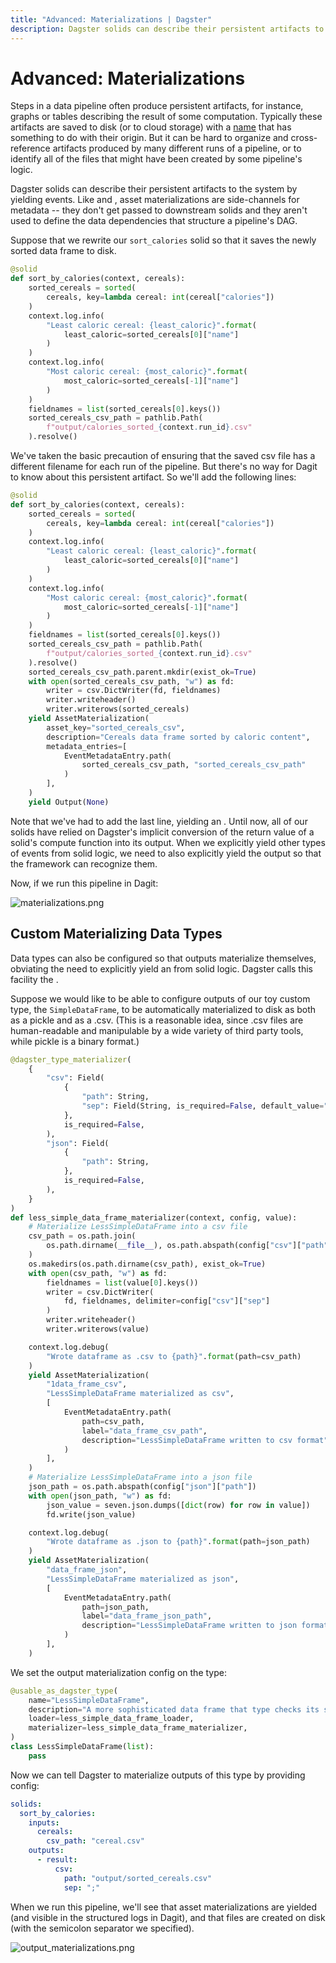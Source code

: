 ```yaml
---
title: "Advanced: Materializations | Dagster"
description: Dagster solids can describe their persistent artifacts to the system by yielding Materialization events.
---
```


# Advanced: Materializations

<CodeReferenceLink filePath="examples/docs_snippets/docs_snippets/intro_tutorial/advanced/materializations/" />

Steps in a data pipeline often produce persistent artifacts, for instance, graphs or tables describing the result of some computation. Typically these artifacts are saved to disk (or to cloud storage) with a [name](https://xkcd.com/1459/) that has something to do with their origin. But it can be hard to organize and cross-reference artifacts produced by many different runs of a pipeline, or to identify all of the files that might have been created by some pipeline's logic.

Dagster solids can describe their persistent artifacts to the system by yielding <PyObject module="dagster" object="AssetMaterialization" /> events. Like <PyObject module="dagster" object="TypeCheck" /> and <PyObject module="dagster" object="ExpectationResult" />, asset materializations are side-channels for metadata -- they don't get passed to downstream solids and they aren't used to define the data dependencies that structure a pipeline's DAG.

Suppose that we rewrite our `sort_calories` solid so that it saves the newly sorted data frame to disk.

```python file=/intro_tutorial/advanced/materializations/materializations.py lines=25-43
@solid
def sort_by_calories(context, cereals):
    sorted_cereals = sorted(
        cereals, key=lambda cereal: int(cereal["calories"])
    )
    context.log.info(
        "Least caloric cereal: {least_caloric}".format(
            least_caloric=sorted_cereals[0]["name"]
        )
    )
    context.log.info(
        "Most caloric cereal: {most_caloric}".format(
            most_caloric=sorted_cereals[-1]["name"]
        )
    )
    fieldnames = list(sorted_cereals[0].keys())
    sorted_cereals_csv_path = pathlib.Path(
        f"output/calories_sorted_{context.run_id}.csv"
    ).resolve()
```

We've taken the basic precaution of ensuring that the saved csv file has a different filename for each run of the pipeline. But there's no way for Dagit to know about this persistent artifact. So we'll add the following lines:

```python file=/intro_tutorial/advanced/materializations/materializations.py startafter=start_materializations_marker_0 endbefore=end_materializations_marker_0
@solid
def sort_by_calories(context, cereals):
    sorted_cereals = sorted(
        cereals, key=lambda cereal: int(cereal["calories"])
    )
    context.log.info(
        "Least caloric cereal: {least_caloric}".format(
            least_caloric=sorted_cereals[0]["name"]
        )
    )
    context.log.info(
        "Most caloric cereal: {most_caloric}".format(
            most_caloric=sorted_cereals[-1]["name"]
        )
    )
    fieldnames = list(sorted_cereals[0].keys())
    sorted_cereals_csv_path = pathlib.Path(
        f"output/calories_sorted_{context.run_id}.csv"
    ).resolve()
    sorted_cereals_csv_path.parent.mkdir(exist_ok=True)
    with open(sorted_cereals_csv_path, "w") as fd:
        writer = csv.DictWriter(fd, fieldnames)
        writer.writeheader()
        writer.writerows(sorted_cereals)
    yield AssetMaterialization(
        asset_key="sorted_cereals_csv",
        description="Cereals data frame sorted by caloric content",
        metadata_entries=[
            EventMetadataEntry.path(
                sorted_cereals_csv_path, "sorted_cereals_csv_path"
            )
        ],
    )
    yield Output(None)
```

Note that we've had to add the last line, yielding an <PyObject module="dagster" object="Output" />. Until now, all of our solids have relied on Dagster's implicit conversion of the return value of a solid's compute function into its output. When we explicitly yield other types of events from solid logic, we need to also explicitly yield the output so that the framework can recognize them.

Now, if we run this pipeline in Dagit:

<Image
alt="materializations.png"
src="/images/tutorial/materializations.png"
width={1680}
height={946}
/>

## Custom Materializing Data Types

Data types can also be configured so that outputs materialize themselves, obviating the need to explicitly yield an <PyObject module="dagster" object="AssetMaterialization" /> from solid logic. Dagster calls this facility the <PyObject module="dagster" object="dagster_type_materializer" displayText="@dagster_type_materializer" />.

Suppose we would like to be able to configure outputs of our toy custom type, the `SimpleDataFrame`, to be automatically materialized to disk as both as a pickle and as a .csv. (This is a reasonable idea, since .csv files are human-readable and manipulable by a wide variety of third party tools, while pickle is a binary format.)

```python file=/intro_tutorial/advanced/materializations/output_materialization.py startafter=start_output_materialization_marker_0 endbefore=end_output_materialization_marker_0
@dagster_type_materializer(
    {
        "csv": Field(
            {
                "path": String,
                "sep": Field(String, is_required=False, default_value=","),
            },
            is_required=False,
        ),
        "json": Field(
            {
                "path": String,
            },
            is_required=False,
        ),
    }
)
def less_simple_data_frame_materializer(context, config, value):
    # Materialize LessSimpleDataFrame into a csv file
    csv_path = os.path.join(
        os.path.dirname(__file__), os.path.abspath(config["csv"]["path"])
    )
    os.makedirs(os.path.dirname(csv_path), exist_ok=True)
    with open(csv_path, "w") as fd:
        fieldnames = list(value[0].keys())
        writer = csv.DictWriter(
            fd, fieldnames, delimiter=config["csv"]["sep"]
        )
        writer.writeheader()
        writer.writerows(value)

    context.log.debug(
        "Wrote dataframe as .csv to {path}".format(path=csv_path)
    )
    yield AssetMaterialization(
        "1data_frame_csv",
        "LessSimpleDataFrame materialized as csv",
        [
            EventMetadataEntry.path(
                path=csv_path,
                label="data_frame_csv_path",
                description="LessSimpleDataFrame written to csv format",
            )
        ],
    )
    # Materialize LessSimpleDataFrame into a json file
    json_path = os.path.abspath(config["json"]["path"])
    with open(json_path, "w") as fd:
        json_value = seven.json.dumps([dict(row) for row in value])
        fd.write(json_value)

    context.log.debug(
        "Wrote dataframe as .json to {path}".format(path=json_path)
    )
    yield AssetMaterialization(
        "data_frame_json",
        "LessSimpleDataFrame materialized as json",
        [
            EventMetadataEntry.path(
                path=json_path,
                label="data_frame_json_path",
                description="LessSimpleDataFrame written to json format",
            )
        ],
    )
```

We set the output materialization config on the type:

```python file=/intro_tutorial/advanced/materializations/output_materialization.py startafter=start_output_materialization_marker_1 endbefore=end_output_materialization_marker_1
@usable_as_dagster_type(
    name="LessSimpleDataFrame",
    description="A more sophisticated data frame that type checks its structure.",
    loader=less_simple_data_frame_loader,
    materializer=less_simple_data_frame_materializer,
)
class LessSimpleDataFrame(list):
    pass
```

Now we can tell Dagster to materialize outputs of this type by providing config:

```YAML file=/intro_tutorial/advanced/materializations/output_materialization.yaml lines=1-10
solids:
  sort_by_calories:
    inputs:
      cereals:
        csv_path: "cereal.csv"
    outputs:
      - result:
          csv:
            path: "output/sorted_cereals.csv"
            sep: ";"
```

When we run this pipeline, we'll see that asset materializations are yielded (and visible in the structured logs in Dagit), and that files are created on disk (with the semicolon separator we specified).

<Image
alt="output_materializations.png"
src="/images/tutorial/output_materializations.png"
width={1680}
height={946}
/>

<br />

<br />
